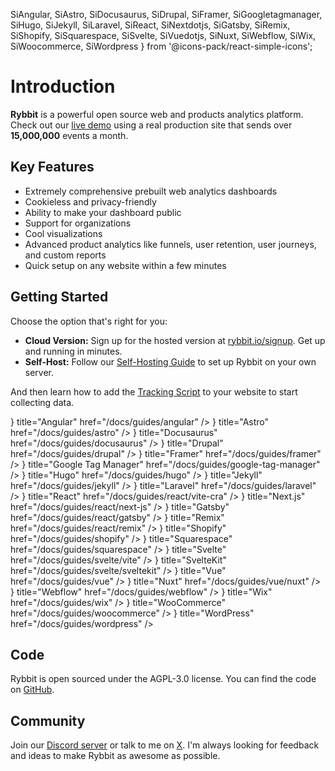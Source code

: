   SiAngular,
  SiAstro,
  SiDocusaurus,
  SiDrupal,
  SiFramer,
  SiGoogletagmanager,
  SiHugo,
  SiJekyll,
  SiLaravel,
  SiReact,
  SiNextdotjs,
  SiGatsby,
  SiRemix,
  SiShopify,
  SiSquarespace,
  SiSvelte,
  SiVuedotjs,
  SiNuxt,
  SiWebflow,
  SiWix,
  SiWoocommerce,
  SiWordpress
} from '@icons-pack/react-simple-icons';

# Introduction

**Rybbit** is a powerful open source web and products analytics platform. Check out our [live demo](https://demo.rybbit.io/1) using a real production site that sends over **15,000,000** events a month.

## Key Features

- Extremely comprehensive prebuilt web analytics dashboards
- Cookieless and privacy-friendly
- Ability to make your dashboard public
- Support for organizations
- Cool visualizations
- Advanced product analytics like funnels, user retention, user journeys, and custom reports
- Quick setup on any website within a few minutes

## Getting Started

Choose the option that's right for you:

- **Cloud Version:** Sign up for the hosted version at [rybbit.io/signup](https://app.rybbit.io/signup). Get up and running in minutes.
- **Self-Host:** Follow our [Self-Hosting Guide](./docs/self-hosting) to set up Rybbit on your own server.

And then learn how to add the [Tracking Script](./docs/script) to your website to start collecting data.

<Cards>
  <Cards.Card
    icon={<SiAngular />}
    title="Angular"
    href="/docs/guides/angular"
  />
  <Cards.Card
    icon={<SiAstro />}
    title="Astro"
    href="/docs/guides/astro"
  />
  <Cards.Card
    title="Bubble"
    href="/docs/guides/bubble"
  />
  <Cards.Card
    icon={<SiDocusaurus />}
    title="Docusaurus"
    href="/docs/guides/docusaurus"
  />
  <Cards.Card
    icon={<SiDrupal />}
    title="Drupal"
    href="/docs/guides/drupal"
  />
  <Cards.Card
    icon={<SiFramer />}
    title="Framer"
    href="/docs/guides/framer"
  />
  <Cards.Card
    icon={<SiGoogletagmanager />}
    title="Google Tag Manager"
    href="/docs/guides/google-tag-manager"
  />
  <Cards.Card
    icon={<SiHugo />}
    title="Hugo"
    href="/docs/guides/hugo"
  />
  <Cards.Card
    icon={<SiJekyll />}
    title="Jekyll"
    href="/docs/guides/jekyll"
  />
  <Cards.Card
    icon={<SiLaravel />}
    title="Laravel"
    href="/docs/guides/laravel"
  />
  <Cards.Card
    icon={<SiReact />}
    title="React"
    href="/docs/guides/react/vite-cra"
  />
  <Cards.Card
    icon={<SiNextdotjs />}
    title="Next.js"
    href="/docs/guides/react/next-js"
  />
  <Cards.Card
    icon={<SiGatsby />}
    title="Gatsby"
    href="/docs/guides/react/gatsby"
  />
  <Cards.Card
    icon={<SiRemix />}
    title="Remix"
    href="/docs/guides/react/remix"
  />
  <Cards.Card
    icon={<SiShopify />}
    title="Shopify"
    href="/docs/guides/shopify"
  />
  <Cards.Card
    icon={<SiSquarespace />}
    title="Squarespace"
    href="/docs/guides/squarespace"
  />
  <Cards.Card
    icon={<SiSvelte />}
    title="Svelte"
    href="/docs/guides/svelte/vite"
  />
  <Cards.Card
    icon={<SiSvelte />}
    title="SvelteKit"
    href="/docs/guides/svelte/sveltekit"
  />
  <Cards.Card
    icon={<SiVuedotjs />}
    title="Vue"
    href="/docs/guides/vue"
  />
  <Cards.Card
    icon={<SiNuxt />}
    title="Nuxt"
    href="/docs/guides/vue/nuxt"
  />
  <Cards.Card
    icon={<SiWebflow />}
    title="Webflow"
    href="/docs/guides/webflow"
  />
  <Cards.Card
    icon={<SiWix />}
    title="Wix"
    href="/docs/guides/wix"
  />
  <Cards.Card
    icon={<SiWoocommerce />}
    title="WooCommerce"
    href="/docs/guides/woocommerce"
  />
  <Cards.Card
    icon={<SiWordpress />}
    title="WordPress"
    href="/docs/guides/wordpress"
  />
</Cards>

## Code

Rybbit is open sourced under the AGPL-3.0 license. You can find the code on [GitHub](https://github.com/rybbit-io/rybbit).

## Community

Join our [Discord server](https://discord.gg/DEhGb4hYBj) or talk to me on [X](https://x.com/yang_frog). I'm always looking for feedback and ideas to make Rybbit as awesome as possible.
